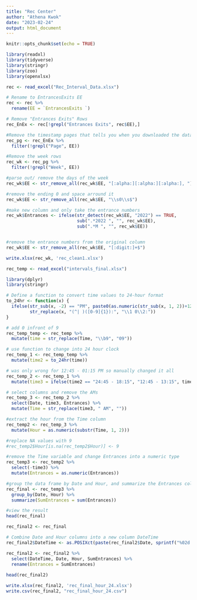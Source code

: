 ```yaml
---
title: "Rec Center"
author: "Athena Kwok"
date: "2023-02-24"
output: html_document
---
```


```r
knitr::opts_chunk$set(echo = TRUE)
```

```r
library(readxl)
library(tidyverse)
library(stringr)
library(zoo)
library(openxlsx)
```


```r
rec <- read_excel("Rec_Interval_Data.xlsx")
```


```r
# Rename to EntrancesExits EE
rec <- rec %>%
  rename(EE = `EntrancesExits `)

# Remove "Entrances Exits" Rows
rec_EnEx <- rec[!grepl("Entrances Exits", rec$EE),]

#Remove the timestamp pages that tells you when you downloaded the data
rec_pg <- rec_EnEx %>% 
  filter(!grepl("Page", EE))

#Remove the week rows
rec_wk <- rec_pg %>% 
  filter(!grepl("Week", EE))

#parse out/ remove the days of the week 
rec_wk$EE <- str_remove_all(rec_wk$EE, "[:alpha:][:alpha:][:alpha:], ")

#remove the ending 0 and space arround it 
rec_wk$EE <- str_remove_all(rec_wk$EE, "\\s0\\s$")
```


```r
#make new column and only take the entrance numbers 
rec_wk$Entrances <- ifelse(str_detect(rec_wk$EE, "2022") == TRUE, 
                           sub(".*2022 ", "", rec_wk$EE), 
                           sub(".*M ", "", rec_wk$EE))


#remove the entrance numbers from the original column
rec_wk$EE <- str_remove_all(rec_wk$EE, "[:digit:]+$")
```


```r
write.xlsx(rec_wk, 'rec_clean1.xlsx')
```

```r
rec_temp <- read_excel("intervals_final.xlsx")
```



```r
library(dplyr)
library(stringr)

# Define a function to convert time values to 24-hour format
to_24hr <- function(x) {
  ifelse(str_sub(x, -2) == "PM", paste0(as.numeric(str_sub(x, 1, 2))+12, str_sub(x, 3, 5), " - ", as.numeric(str_sub(str_split(x, " - ")[[1]][2], 1, 2))+12, str_sub(str_split(x, " - ")[[1]][2], 3, 5)),
         str_replace(x, "(^| )([0-9]{1}):", "\\1 0\\2:"))
}
```


```r
# add 0 infront of 9
rec_temp_temp <- rec_temp %>%
  mutate(time = str_replace(Time, "\\b9", "09"))

# use function to change into 24 hour clock
rec_temp_1 <- rec_temp_temp %>% 
  mutate(time2 = to_24hr(time))

# was only wrong for 12:45 - 01:15 PM so manually changed it all 
rec_temp_2 <- rec_temp_1 %>% 
  mutate(time3 = ifelse(time2 == "24:45 - 18:15", "12:45 - 13:15", time2))

# select columns and remove the AMs 
rec_temp_3 <- rec_temp_2 %>%
  select(Date, time3, Entrances) %>%
  mutate(Time = str_replace(time3, " AM", ""))
```


```r
#extract the hour from the Time column
rec_temp2 <- rec_temp_3 %>%
  mutate(Hour = as.numeric(substr(Time, 1, 2)))

#replace NA values with 9
#rec_temp2$Hour[is.na(rec_temp2$Hour)] <- 9

#remove the Time variable and change Entrances into a numeric type 
rec_temp3 <- rec_temp2 %>%
  select(-time3) %>%
  mutate(Entrances = as.numeric(Entrances))
```


```r
#group the data frame by Date and Hour, and summarize the Entrances column
rec_final <- rec_temp3 %>%
  group_by(Date, Hour) %>%
  summarize(SumEntrances = sum(Entrances))

#view the result
head(rec_final)
```

```r
rec_final2 <- rec_final

# Combine Date and Hour columns into a new column DateTime
rec_final2$DateTime <- as.POSIXct(paste(rec_final2$Date, sprintf("%02d:00:00", rec_final2$Hour)), format="%Y-%m-%d %H:%M:%S")

rec_final2 <- rec_final2 %>%
  select(DateTime, Date, Hour, SumEntrances) %>%
  rename(Entrances = SumEntrances)
  
head(rec_final2)
```

```r
write.xlsx(rec_final2, 'rec_final_hour_24.xlsx')
write.csv(rec_final2, "rec_final_hour_24.csv")
```


